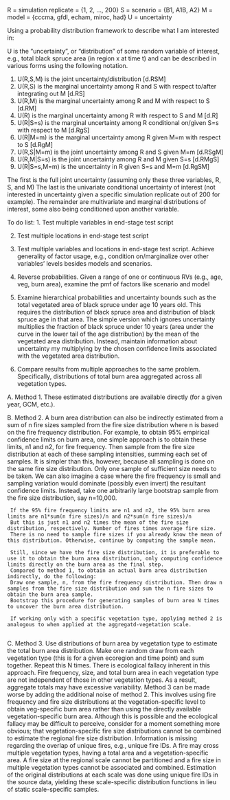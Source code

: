 R = simulation replicate = {1, 2, ..., 200}
S = scenario = {B1, A1B, A2}
M = model = {cccma, gfdl, echam, miroc, had}
U = uncertainty

Using a probability distribution framework to describe what I am interested in:

U is the "uncertainty", or "distribution" of some random variable of interest, e.g., total black spruce area (in region x at time t) and can be described in various forms using the following notation.

1. U(R,S,M) is the joint uncertainty/distribution [d.RSM]
2. U(R,S) is the marginal uncertainty among R and S with respect to/after integrating out M [d.RS]
3. U(R,M) is the marginal uncertainty among R and M with respect to S [d.RM]
4. U(R) is the marginal uncertainty among R with respect to S and M [d.R]
5. U(R|S=s) is the marginal uncertainty among R conditional on/given S=s with respect to M [d.RgS]
6. U(R|M=m) is the marginal uncertainty among R given M=m with respect to S [d.RgM]
7. U(R,S|M=m) is the joint uncertainty among R and S given M=m [d.RSgM]
8. U(R,M|S=s) is the joint uncertainty among R and M given S=s [d.RMgS]
9. U(R|S=s,M=m) is the uncertainty in R given S=s and M=m [d.RgSM]

The first is the full joint uncertainty (assuming only these three variables, R, S, and M)
The last is the univariate conditional uncertainty of interest (not interested in uncertainty given a specific simulation replicate out of 200 for example).
The remainder are multivariate and marginal distributions of interest, some also being conditioned upon another variable.


To do list:
1. Test multiple variables in end-stage test script

2. Test multiple locations in end-stage test script

3. Test multiple variables and locations in end-stage test script.
Achieve generality of factor usage, e.g., condition on/marginalize over other variables' levels besides models and scenarios.

4. Reverse probabilities. Given a range of one or continuous RVs (e.g., age, veg, burn area), examine the pmf of factors like scenario and model

5. Examine hierarchical probabilities and uncertainty bounds such as the total vegetated area of black spruce under age 10 years old.
This requires the distribution of black spruce area and distribution of black spruce age in that area.
The simple version which ignores uncertainty multiplies the fraction of black spruce under 10 years (area under the curve in the lower tail of the age distribution) by the mean of the vegetated area distribution.
Instead, maintain information about uncertainty my multiplying by the chosen confidence limits associated with the vegetated area distribution.

6. Compare results from multiple approaches to the same problem.
   Specifically, distributions of total burn area aggregated across all vegetation types.
   
  A. Method 1. These estimated distributions are available directly (for a given year, GCM, etc.).
  
  B. Method 2. A burn area distribution can also be indirectly estimated from a sum of n fire sizes sampled from the fire size distribution where n is based on the fire frequency distribution.
     For example, to obtain 95% empirical confidence limits on burn area, one simple approach is to obtain these limits, n1 and n2, for fire frequency.
     Then sample from the fire size distribution at each of these sampling intensities, summing each set of samples.
     It is simpler than this, however, because all sampling is done on the same fire size distribution. Only one sample of sufficient size needs to be taken.
     We can also imagine a case where the fire frequency is small and sampling variation would dominate (possibly even invert) the resultant confidence limits.
     Instead, take one arbitrarily large bootstrap sample from the fire size distribution, say n=10,000.
     
     If the 95% fire frequency limits are n1 and n2, the 95% burn area limits are n1*sum(n fire sizes)/n and n2*sum(n fire sizes)/n
     But this is just n1 and n2 times the mean of the fire size distribution, respectively. Number of fires times average fire size.
     There is no need to sample fire sizes if you already know the mean of this distribution. Otherwise, continue by computing the sample mean.
     
     Still, since we have the fire size distribution, it is preferable to use it to obtain the burn area distribution, only computing confidence limits directly on the burn area as the final step.
     Compared to method 1, to obtain an actual burn area distribution indirectly, do the following:
     Draw one sample, n, from the fire frequency distribution. Then draw n samples from the fire size distribution and sum the n fire sizes to obtain the burn area sample.
     Bootstrap this procedure for generating samples of burn area N times to uncover the burn area distribution.
     
     If working only with a specific vegetation type, applying method 2 is analogous to when applied at the aggregatd-vegetation scale.
     
  C. Method 3. Use distributions of burn area by vegetation type to estimate the total burn area distribution.
     Make one random draw from each vegetation type (this is for a given ecoregion and time point) and sum together. Repeat this N times.
     There is ecological fallacy inherent in this approach. Fire frequency, size, and total burn area in each vegetation type are not independent of those in other vegetation types.
     As a result, aggregate totals may have excessive variability.
     Method 3 can be made worse by adding the additional noise of method 2.
     This involves using fire frequency and fire size distributions at the vegetation-specific level to obtain veg-specific burn area rather than using the directly available vegetation-specific burn area.
     Although this is possible and the ecological fallacy may be difficult to perceive, consider for a moment something more obvious; that vegetation-specific fire size distributions cannot be combined to estimate the regional fire size distribution.
     Information is missing regarding the overlap of unique fires, e.g., unique fire IDs. A fire may cross multiple vegetation types, having a total area and a vegetation-specific area.
     A fire size at the regional scale cannot be partitioned and a fire size in multiple vegetation types cannot be associated and combined.
     Estimation of the original distributions at each scale was done using unique fire IDs in the source data, yielding these scale-specific distribution functions in lieu of static scale-specific samples.
     